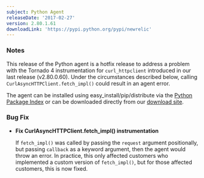 ```yaml
---
subject: Python Agent
releaseDate: '2017-02-27'
version: 2.80.1.61
downloadLink: 'https://pypi.python.org/pypi/newrelic'
---
```


### Notes

This release of the Python agent is a hotfix release to address a problem with the Tornado 4 instrumentation for `curl_httpclient` introduced in our last release (v2.80.0.60). Under the circumstances described below, calling `CurlAsyncHTTPClient.fetch_impl()` could result in an agent error.

The agent can be installed using easy_install/pip/distribute via the [Python Package Index](https://pypi.python.org/pypi/newrelic) or can be downloaded directly from our [download site](http://download.newrelic.com/python_agent/release/).

### Bug Fix

* **Fix CurlAsyncHTTPClient.fetch_impl() instrumentation**

  If `fetch_impl()` was called by passing the `request` argument positionally, but passing `callback` as a keyword argument, then the agent would throw an error. In practice, this only affected customers who implemented a custom version of `fetch_impl()`, but for those affected customers, this is now fixed.

